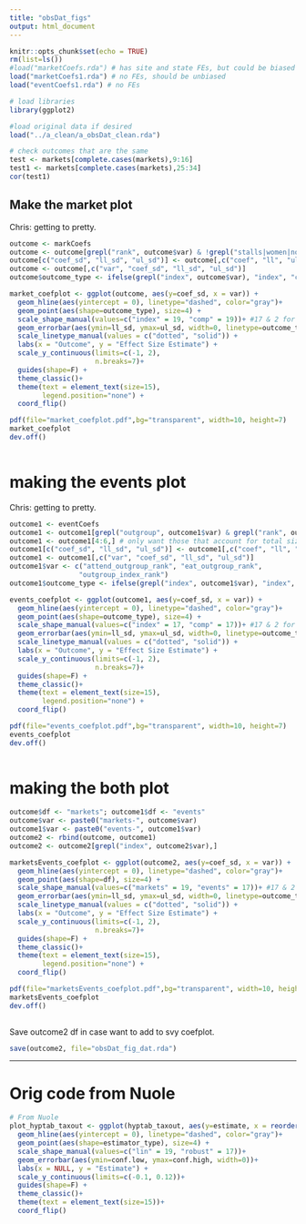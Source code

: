 ```yaml
---
title: "obsDat_figs"
output: html_document
---
```


```r
knitr::opts_chunk$set(echo = TRUE)
rm(list=ls())
#load("marketCoefs.rda") # has site and state FEs, but could be biased because of that
load("marketCoefs1.rda") # no FEs, should be unbiased
load("eventCoefs1.rda") # no FEs

# load libraries
library(ggplot2)
```
```r
#load original data if desired
load("../a_clean/a_obsDat_clean.rda")

# check outcomes that are the same
test <- markets[complete.cases(markets),9:16]
test1 <- markets[complete.cases(markets),25:34]
cor(test1)
```

## Make the market plot

Chris: getting to pretty.
```r
outcome <- markCoefs
outcome <- outcome[grepl("rank", outcome$var) & !grepl("stalls|women|nono", outcome$var),]
outcome[c("coef_sd", "ll_sd", "ul_sd")] <- outcome[,c("coef", "ll", "ul")]/outcome$sd
outcome <- outcome[,c("var", "coef_sd", "ll_sd", "ul_sd")]
outcome$outcome_type <- ifelse(grepl("index", outcome$var), "index", "comp")

market_coefplot <- ggplot(outcome, aes(y=coef_sd, x = var)) +
  geom_hline(aes(yintercept = 0), linetype="dashed", color="gray")+
  geom_point(aes(shape=outcome_type), size=4) +
  scale_shape_manual(values=c("index" = 19, "comp" = 19))+ #17 & 2 for triangles
  geom_errorbar(aes(ymin=ll_sd, ymax=ul_sd, width=0, linetype=outcome_type)) +
  scale_linetype_manual(values = c("dotted", "solid")) +
  labs(x = "Outcome", y = "Effect Size Estimate") +
  scale_y_continuous(limits=c(-1, 2),
                     n.breaks=7)+
  guides(shape=F) +
  theme_classic()+
  theme(text = element_text(size=15),
        legend.position="none") +
  coord_flip()

pdf(file="market_coefplot.pdf",bg="transparent", width=10, height=7)
market_coefplot
dev.off()
  
```


# making the events plot

Chris: getting to pretty.

```r
outcome1 <- eventCoefs
outcome1 <- outcome1[grepl("outgroup", outcome1$var) & grepl("rank", outcome1$var),]
outcome1 <- outcome1[4:6,] # only want those that account for total size of event (outgroup percentage)
outcome1[c("coef_sd", "ll_sd", "ul_sd")] <- outcome1[,c("coef", "ll", "ul")]/outcome1$sd
outcome1 <- outcome1[,c("var", "coef_sd", "ll_sd", "ul_sd")]
outcome1$var <- c("attend_outgroup_rank", "eat_outgroup_rank", 
                 "outgroup_index_rank")
outcome1$outcome_type <- ifelse(grepl("index", outcome1$var), "index", "comp")

events_coefplot <- ggplot(outcome1, aes(y=coef_sd, x = var)) +
  geom_hline(aes(yintercept = 0), linetype="dashed", color="gray")+
  geom_point(aes(shape=outcome_type), size=4) +
  scale_shape_manual(values=c("index" = 17, "comp" = 17))+ #17 & 2 for triangles
  geom_errorbar(aes(ymin=ll_sd, ymax=ul_sd, width=0, linetype=outcome_type)) +
  scale_linetype_manual(values = c("dotted", "solid")) +
  labs(x = "Outcome", y = "Effect Size Estimate") +
  scale_y_continuous(limits=c(-1, 2),
                     n.breaks=7)+
  guides(shape=F) +
  theme_classic()+
  theme(text = element_text(size=15),
        legend.position="none") +
  coord_flip()

pdf(file="events_coefplot.pdf",bg="transparent", width=10, height=7)
events_coefplot
dev.off()
  
```


# making the both plot


```r
outcome$df <- "markets"; outcome1$df <- "events"
outcome$var <- paste0("markets-", outcome$var)
outcome1$var <- paste0("events-", outcome1$var)
outcome2 <- rbind(outcome, outcome1)
outcome2 <- outcome2[grepl("index", outcome2$var),]

marketsEvents_coefplot <- ggplot(outcome2, aes(y=coef_sd, x = var)) +
  geom_hline(aes(yintercept = 0), linetype="dashed", color="gray")+
  geom_point(aes(shape=df), size=4) +
  scale_shape_manual(values=c("markets" = 19, "events" = 17))+ #17 & 2 for triangles
  geom_errorbar(aes(ymin=ll_sd, ymax=ul_sd, width=0, linetype=outcome_type)) +
  scale_linetype_manual(values = c("dotted", "solid")) +
  labs(x = "Outcome", y = "Effect Size Estimate") +
  scale_y_continuous(limits=c(-1, 2),
                     n.breaks=7)+
  guides(shape=F) +
  theme_classic()+
  theme(text = element_text(size=15),
        legend.position="none") +
  coord_flip()

pdf(file="marketsEvents_coefplot.pdf",bg="transparent", width=10, height=7)
marketsEvents_coefplot
dev.off()
  
```

Save outcome2 df in case want to add to svy coefplot.

```r
save(outcome2, file="obsDat_fig_dat.rda")
```

*******

# Orig code from Nuole

```r
# From Nuole
plot_hyptab_taxout <- ggplot(hyptab_taxout, aes(y=estimate, x = reorder(outcome, -order))) +
  geom_hline(aes(yintercept = 0), linetype="dashed", color="gray")+
  geom_point(aes(shape=estimator_type), size=4) +
  scale_shape_manual(values=c("lin" = 19, "robust" = 17))+
  geom_errorbar(aes(ymin=conf.low, ymax=conf.high, width=0))+
  labs(x = NULL, y = "Estimate") +
  scale_y_continuous(limits=c(-0.1, 0.12))+
  guides(shape=F) +
  theme_classic()+
  theme(text = element_text(size=15))+
  coord_flip()


```
